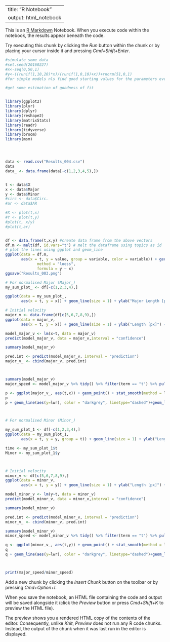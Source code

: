 --
title: "R Notebook"
output: html_notebook
---

This is an [R Markdown](http://rmarkdown.rstudio.com) Notebook. When you execute code within the notebook, the results appear beneath the code. 

Try executing this chunk by clicking the *Run* button within the chunk or by placing your cursor inside it and pressing *Cmd+Shift+Enter*. 

```r

#simulate some data
#set.seed(20160227)
#x<-seq(0,50,1)
#y<-((runif(1,10,20)*x)/(runif(1,0,10)+x))+rnorm(51,0,1)
#for simple models nls find good starting values for the parameters even if it throw a warning

#get some estimation of goodness of fit


library(ggplot2)
library(plyr)
library(dplyr)
library(reshape2)
library(matrixStats)
library(readr)
library(tidyverse)
library(broom)
library(msm)




data <- read.csv("Results_004.csv")
data
data_ <- data.frame(data[-c(1,2,3,4,5),])


t <- data$X
x <- data$Major
y <- data$Minor
#circ <- data$Circ.
#ar <- data$AR

#X <- plot(t,x)
#Y <- plot(t,y)
#plot(t, x/y)
#plot(t,ar)


df <- data.frame(t,x,y) #create data frame from the above vectors
df.m <- melt(df, id.vars="t") # melt the dataframe using topics as id
# plot the lines using ggplot and geom_line
ggplot(data = df.m,
       aes(x = t, y = value, group = variable, color = variable)) + geom_line(size = 1) + ylab("Length [px]") + xlab("Time [s]") +geom_smooth(se = FALSE,
              method = "loess",
              formula = y ~ x)
ggsave("Results_003.png")

# For normalised Major (Major_)
my_sum_plot_ <- df[-c(1,2,3,4),]

ggplot(data = my_sum_plot_,
       aes(x = t, y = x)) + geom_line(size = 1) + ylab("Major Length [px]") + xlab("Time [s]") + geom_point() + geom_smooth(se =FALSE, method = "loess", formula = y ~ x)

# Initial velocity
major_v <- data.frame(df[c(5,6,7,8,9),])
ggplot(data = major_v,
       aes(x = t, y = x)) + geom_line(size = 1) + ylab("Length [px]") + xlab("Time [s]") + geom_point() + geom_smooth(se =TRUE, method = "lm", formula = y ~ x)

model_major_v <- lm(x~t, data = major_v)
predict(model_major_v, data = major_v,interval = "confidence")

summary(model_major_v)

pred.int <- predict(model_major_v, interval = "prediction")
major_v_ <- cbind(major_v, pred.int)



summary(model_major_v)
major_speed <- model_major_v %>% tidy() %>% filter(term == "t") %>% pull(estimate)

p <- ggplot(major_v_, aes(t,x)) + geom_point() + stat_smooth(method = lm, se=FALSE, col="skyblue" )
p
p + geom_line(aes(y=lwr), color = "darkgrey", linetype="dashed")+geom_line(aes(y=upr), color = "darkgrey", linetype="dashed") + ylab("Major Length [px]") + xlab("Time [s]") + annotate("text",x=3,y=0,label = paste0("Recoil velocity = ", major_speed))



# For normalised Minor (Minor_)

my_sum_plot_1 <- df[-c(1,2,3,4),]
ggplot(data = my_sum_plot_1,
       aes(x = t, y = y, group = t)) + geom_line(size = 1) + ylab("Length [px]") + xlab("Time [s]") + geom_point() + geom_smooth(se =TRUE, method = "loess", formula = y ~ x)

time <- my_sum_plot_1$t
Minor <- my_sum_plot_1$y



# Initial velocity
minor_v <- df[c(5,6,7,8,9),]
ggplot(data = minor_v,
       aes(x = t, y = y)) + geom_line(size = 1) + ylab("Length [px]") + xlab("Time [s]") + geom_point() + geom_smooth(se =TRUE, method = "lm", formula = y ~ x)

model_minor_v <- lm(y~t, data = minor_v)
predict(model_minor_v, data = minor_v,interval = "confidence")

summary(model_minor_v)

pred.int <- predict(model_minor_v, interval = "prediction")
minor_v_ <- cbind(minor_v, pred.int)

summary(model_minor_v)
minor_speed <- model_minor_v %>% tidy() %>% filter(term == "t") %>% pull(estimate)

q <- ggplot(minor_v_, aes(t,y)) + geom_point() + stat_smooth(method = lm, se=FALSE, col="skyblue" )
q
q + geom_line(aes(y=lwr), color = "darkgrey", linetype="dashed")+geom_line(aes(y=upr), color = "darkgrey", linetype="dashed") + ylab("Minor Length [px]") + xlab("Time [s]") + annotate("text",x=3,y=0,label = paste0("Recoil velocity = ", minor_speed))



print(major_speed/minor_speed)

```

Add a new chunk by clicking the *Insert Chunk* button on the toolbar or by pressing *Cmd+Option+I*.

When you save the notebook, an HTML file containing the code and output will be saved alongside it (click the *Preview* button or press *Cmd+Shift+K* to preview the HTML file). 

The preview shows you a rendered HTML copy of the contents of the editor. Consequently, unlike *Knit*, *Preview* does not run any R code chunks. Instead, the output of the chunk when it was last run in the editor is displayed.

